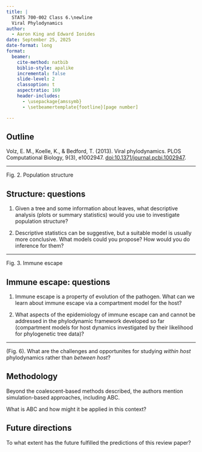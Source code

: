 ```yaml
---
title: |
  STATS 700-002 Class 6.\newline
  Viral Phylodynamics
author:
  - Aaron King and Edward Ionides
date: September 25, 2025
date-format: long
format:
  beamer:
    cite-method: natbib
    biblio-style: apalike
    incremental: false
    slide-level: 2
    classoption: t
    aspectratio: 169
    header-includes:
      - \usepackage{amssymb}
      - \setbeamertemplate{footline}[page number]

---
```


## Outline

Volz, E. M., Koelle, K., & Bedford, T. (2013).
Viral phylodynamics.
PLOS Computational Biology, 9(3), e1002947. 
[doi:10.1371/journal.pcbi.1002947](https://doi.org/10.1371/journal.pcbi.1002947).


----

\includegraphics[height=8.3cm]{volz13-fig2.png} Fig. 2. Population structure

## Structure: questions

1. Given a tree and some information about leaves, what descriptive analysis (plots or summary statistics) would you use to investigate population structure?

2. Descriptive statistics can be suggestive, but a suitable model is usually more conclusive. What models could you propose? How would you do inference for them?


----

\includegraphics[height=8.3cm]{volz13-fig3.png} Fig. 3. Immune escape

## Immune escape: questions

1. Immune escape is a property of evolution of the pathogen. What can we learn about immune escape via a compartment model for the host?

1. What aspects of the epidemiology of immune escape can and cannot be addressed in the phylodynamic framework developed so far (compartment models for host dynamics investigated by their likelihood for phylogenetic tree data)?

----

\includegraphics[width=10cm]{volz13-fig6.png}

(Fig. 6). What are the challenges and opportunites for studying _within host_ phylodynamics rather than _between host_?

## Methodology

Beyond the coalescent-based methods described, the authors mention simulation-based approaches, including ABC.

What is ABC and how might it be applied in this context?

## Future directions

To what extent has the future fulfilled the predictions of this review paper?



